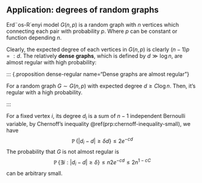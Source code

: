 ## Application: degrees of random graphs


::: {.definition  name=""}

Erd¨os-R´enyi model $G(n,p)$ is a random graph with $n$ vertices which connecting each pair with probability $p$. Where $p$ can be constant or function depending $n$.

:::

Clearly, the expected degree of each vertices in $G(n,p)$ is clearly $(n-1)p=:d$. The relatively **dense graphs**, which is defined by $d \gg \log n$, are almost regular with high probability:


::: {.proposition dense-regular name="Dense graphs are almost regular"}

For a random graph $G\sim G(n,p)$ with expected degree $d\ge C \log n$. Then, it's regular with a high probability.

:::



:::: {.proof}

For a fixed vertex $i$, its degree $d_i$ is a sum of $n-1$ independent Bernoulli variable, by Chernoff's inequality \@ref(prp:chernoff-inequality-small), we have
$$
\mathop{{}\mathbb{P}}\left\{ \left| d_i-d \right|\ge \delta d \right\}\le 2e^{-c d }
$$
The probability that $G$ is not almost regular is
$$
\mathop{{}\mathbb{P}}\left\{ \exists i:\left| d_i-d \right|\ge \delta \right\}\le n 2e^{-cd}\le 2n^{1-cC}
$$
can be arbitrary small.


::::

<br>
<br>
<br>
<br>
<br>
<br>
<br>
<br>
<br>
<br>
<br>
<br>
